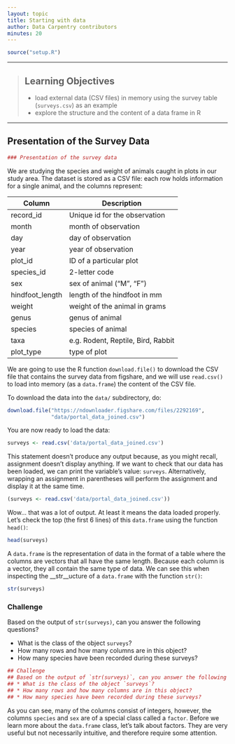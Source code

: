 ```yaml
---
layout: topic
title: Starting with data
author: Data Carpentry contributors
minutes: 20
---
```


```r
source("setup.R")
```

------------

> ## Learning Objectives
>
> * load external data (CSV files) in memory using the survey table
>  (`surveys.csv`) as an example
> * explore the structure and the content of a data frame in R

------------

## Presentation of the Survey Data

```r
### Presentation of the survey data
```

We are studying the species and weight of animals caught in plots in our study
area. The dataset is stored as a CSV file: each row holds information for a
single animal, and the columns represent:

| Column           | Description                        |
|------------------|------------------------------------|
| record\_id       | Unique id for the observation      |
| month            | month of observation               |
| day              | day of observation                 |
| year             | year of observation                |
| plot\_id         | ID of a particular plot            |
| species\_id      | 2-letter code                      |
| sex              | sex of animal ("M", "F")           |
| hindfoot\_length | length of the hindfoot in mm       |
| weight           | weight of the animal in grams      |
| genus            | genus of animal                    |
| species          | species of animal                  |
| taxa             | e.g. Rodent, Reptile, Bird, Rabbit |
| plot\_type       | type of plot                       |

We are going to use the R function `download.file()` to download the CSV file
that contains the survey data from figshare, and we will use `read.csv()` to
load into memory (as a `data.frame`) the content of the CSV file.

To download the data into the `data/` subdirectory, do:

```r
download.file("https://ndownloader.figshare.com/files/2292169",
              "data/portal_data_joined.csv")
```

You are now ready to load the data:

```r
surveys <- read.csv('data/portal_data_joined.csv')
```

This statement doesn't produce any output because, as you might recall,
assignment doesn't display anything. If we want to check that our data has been
loaded, we can print the variable's value: `surveys`. Alternatively, wrapping an
assignment in parentheses will perform the assignment and display it at the same
time.

```r
(surveys <- read.csv('data/portal_data_joined.csv'))
```

Wow... that was a lot of output. At least it means the data loaded
properly. Let's check the top (the first 6 lines) of this `data.frame` using the
function `head()`:

```r
head(surveys)
```

A `data.frame` is the representation of data in the format of a table where the
columns are vectors that all have the same length. Because each column is a
vector, they all contain the same type of data. We can see this when inspecting
the __str__ucture of a `data.frame` with the function `str()`:

```r
str(surveys)
```

### Challenge

Based on the output of `str(surveys)`, can you answer the following questions?

* What is the class of the object `surveys`?
* How many rows and how many columns are in this object?
* How many species have been recorded during these surveys?

```r

## Challenge
## Based on the output of `str(surveys)`, can you answer the following questions?
## * What is the class of the object `surveys`?
## * How many rows and how many columns are in this object?
## * How many species have been recorded during these surveys?

```

<!---
```r
## Answers
##
## * class: data frame
## * how many rows: 34786,  how many columns: 13
## * how many species: 48
```
--->

As you can see, many of the columns consist of integers, however, the columns
`species` and `sex` are of a special class called a `factor`. Before we learn
more about the `data.frame` class, let's talk about factors. They are very
useful but not necessarily intuitive, and therefore require some attention.
